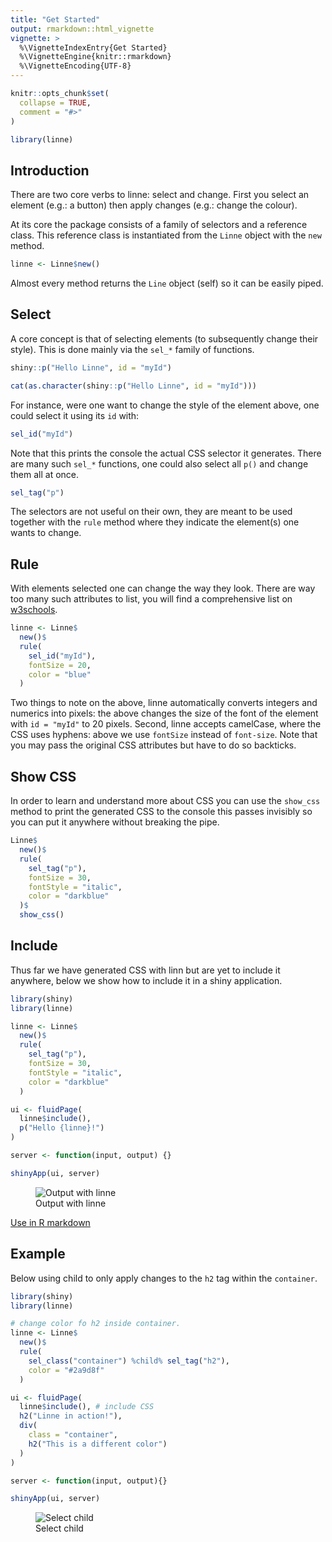 ```yaml
---
title: "Get Started"
output: rmarkdown::html_vignette
vignette: >
  %\VignetteIndexEntry{Get Started}
  %\VignetteEngine{knitr::rmarkdown}
  %\VignetteEncoding{UTF-8}
---
```


```r
knitr::opts_chunk$set(
  collapse = TRUE,
  comment = "#>"
)

library(linne)
```

## Introduction

There are two core verbs to linne: select and change. First you select an element (e.g.: a button) then apply changes (e.g.: change the colour).

At its core the package consists of a family of selectors and a reference class. This reference class is instantiated from the `Linne` object with the `new` method.

```r
linne <- Linne$new()
```

Almost every method returns the `Line` object (self) so it can be easily piped.

## Select

A core concept is that of selecting elements (to subsequently change their style). This is done mainly via the `sel_*` family of functions.

```r
shiny::p("Hello Linne", id = "myId")
```

```r
cat(as.character(shiny::p("Hello Linne", id = "myId")))
```

For instance, were one want to change the style of the element above, one could select it using its `id` with:

```r
sel_id("myId")
```

Note that this prints the console the actual CSS selector it generates. There are many such `sel_*` functions, one could also select all `p()` and change them all at once.

```r
sel_tag("p")
```

The selectors are not useful on their own, they are meant to be used together with the `rule` method where they indicate the element(s) one wants to change.

## Rule

With elements selected one can change the way they look. There are way too many such attributes to list, you will find a comprehensive list on [w3schools](https://www.w3schools.com/cssref/).

```r
linne <- Linne$
  new()$
  rule(
    sel_id("myId"),
    fontSize = 20,
    color = "blue"
  )
```

Two things to note on the above, linne automatically converts integers and numerics into pixels: the above changes the size of the font of the element with `id = "myId"` to 20 pixels. Second, linne accepts camelCase, where the CSS uses hyphens: above we use `fontSize` instead of `font-size`. Note that you may pass the original CSS attributes but have to do so backticks.

## Show CSS

In order to learn and understand more about CSS you can use the `show_css` method to print the generated CSS to the console this passes invisibly so you can put it anywhere without breaking the pipe.

```r
Linne$
  new()$
  rule(
    sel_tag("p"),
    fontSize = 30,
    fontStyle = "italic",
    color = "darkblue"
  )$
  show_css()
```

## Include

Thus far we have generated CSS with linn but are yet to include it anywhere, below we show how to include it in a shiny application.

```r
library(shiny)
library(linne)

linne <- Linne$
  new()$
  rule(
    sel_tag("p"),
    fontSize = 30,
    fontStyle = "italic",
    color = "darkblue"
  )

ui <- fluidPage(
  linne$include(),
  p("Hello {linne}!")
)

server <- function(input, output) {}

shinyApp(ui, server)
```

![Output with linne](get-started-linne.png)

<a href="rmarkdown.html" class="btn btn-primary">Use in R markdown</a>

## Example

Below using child to only apply changes to the `h2` tag within the `container`.

```r
library(shiny)
library(linne)

# change color fo h2 inside container.
linne <- Linne$
  new()$
  rule(
    sel_class("container") %child% sel_tag("h2"),
    color = "#2a9d8f"
  )

ui <- fluidPage(
  linne$include(), # include CSS
  h2("Linne in action!"),
  div(
    class = "container",
    h2("This is a different color")
  )
)

server <- function(input, output){}

shinyApp(ui, server)
```

![Select child](child.png)
